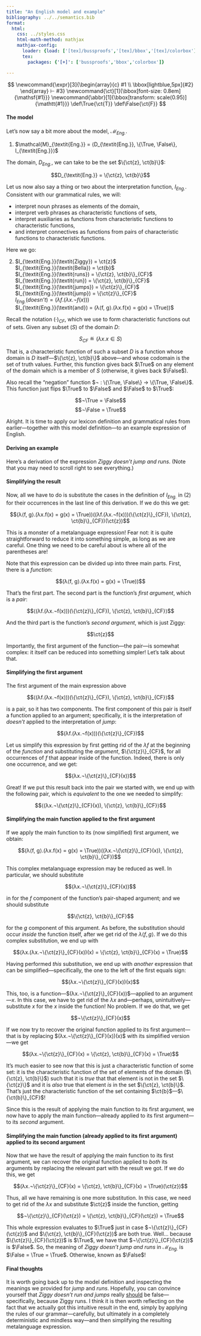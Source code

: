 ```yaml
---
title: "An English model and example"
bibliography: ../../semantics.bib
format:
  html:
    css: ../styles.css
    html-math-method: mathjax
    mathjax-config:
      loader: {load: ['[tex]/bussproofs','[tex]/bbox','[tex]/colorbox']}
      tex:
        packages: {'[+]': ['bussproofs','bbox','colorbox']}

---
```


::: {.hidden}
$$
\newcommand{\expr}[3]{\begin{array}{c}
#1 \\
\bbox[lightblue,5px]{#2}
\end{array} ⊢ #3}
\newcommand{\ct}[1]{\bbox[font-size: 0.8em]{\mathsf{#1}}}
\newcommand{\abbr}[1]{\bbox[transform: scale(0.95)]{\mathtt{#1}}}
\def\True{\ct{T}}
\def\False{\ct{F}}
$$
:::

#### The model

Let's now say a bit more about the model, $\mathcal{M}_{\textit{Eng.}}$.

(@ex-english-model-definition) $\mathcal{M}_{\textit{Eng.}} = ⟨D_{\textit{Eng.}}, \{\True, \False\}, I_{\textit{Eng.}}⟩$

The domain, $D_{\textit{Eng.}}$, we can take to be the set $\{\ct{z}, \ct{b}\}$:

$$D_{\textit{Eng.}} = \{\ct{z}, \ct{b}\}$$

Let us now also say a thing or two about the interpretation function, $I_{\textit{Eng.}}$.
Consistent with our grammatical rules, we will:

- interpret noun phrases as elements of the domain,
- interpret verb phrases as characteristic functions of sets,
- interpret auxiliaries as functions from characteristic functions to characteristic functions,
- and interpret connectives as functions from pairs of characteristic functions to characteristic functions.

Here we go:

(@ex-english-interp)
	$I_{\textit{Eng.}}(\textit{Ziggy}) = \ct{z}$ <br>
	$I_{\textit{Eng.}}(\textit{Bella}) = \ct{b}$ <br>
	$I_{\textit{Eng.}}(\textit{runs}) = \{\ct{z}, \ct{b}\}_{CF}$ <br>
	$I_{\textit{Eng.}}(\textit{run}) = \{\ct{z}, \ct{b}\}_{CF}$ <br>
	$I_{\textit{Eng.}}(\textit{jumps}) = \{\ct{z}\}_{CF}$ <br>
	$I_{\textit{Eng.}}(\textit{jump}) = \{\ct{z}\}_{CF}$ <br>
	$I_{\textit{Eng.}}(\textit{doesn't}) = (λf.(λx.¬f(x)))$ <br>
	$I_{\textit{Eng.}}(\textit{and}) = (λ⟨f, g⟩.(λx.f(x) = g(x) = \True))$

Recall the notation $(·)_{CF}$, which we use to form characteristic functions out of sets.
Given any subset ($S$) of the domain $D$:

$$S_{CF} ≝ (λx.x ∈ S)$$

That is, a characteristic function of such a subset $D$ is a function whose domain is $D$ itself---$\{\ct{z}, \ct{b}\}$ above---and whose codomain is the set of truth values.
Further, this function gives back $\True$ on any element of the domain which is a member of $S$ (otherwise, it gives back $\False$).

Also recall the "negation" function $¬ : \{\True, \False\} → \{\True, \False\}$.
This function just flips $\True$ to $\False$ and $\False$ to $\True$:

$$¬\True = \False$$
$$¬\False = \True$$

Alright.
It is time to apply our lexicon definition and grammatical rules from earlier---together with this model definition---to an example expression of English.

#### Deriving an example

Here's a derivation of the expression $\textit{Ziggy doesn't jump and runs}$.
(Note that you may need to scroll right to see everything.)

\begin{prooftree}
\AxiomC{$⟨\textit{Ziggy}, I_{\textit{Eng.}}(Ziggy)⟩ ⊢ np$}
\AxiomC{$⟨\textit{doesn't}, I_{\textit{Eng.}}(doesn't)⟩ ⊢ aux$}
\AxiomC{$⟨\textit{jump}, I_{\textit{Eng.}}(jump)⟩ ⊢ bvp$}
\RightLabel{Rule 2}\BinaryInfC{$⟨\textit{doesn't jump}, I_{\textit{Eng.}}(doesn't)(I_{\textit{Eng.}}(jump))⟩ ⊢ vp$}
\AxiomC{$⟨\textit{and}, I_{\textit{Eng.}}(and)⟩ ⊢ con$}
\AxiomC{$⟨\textit{runs}, I_{\textit{Eng.}}(runs)⟩ ⊢ vp$}
\RightLabel{Rule 3}\TrinaryInfC{$⟨\textit{doesn't jump and runs}, I_{\textit{Eng.}}(and)(I_{\textit{Eng.}}(doesn't)(I_{\textit{Eng.}}(jump)), I_{\textit{Eng.}}(runs))⟩ ⊢ vp$}
\RightLabel{Rule 1}\BinaryInfC{$⟨\textit{Ziggy doesn't jump and runs}, I_{\textit{Eng.}}(and)(I_{\textit{Eng.}}(doesn't)(I_{\textit{Eng.}}(jump)), I_{\textit{Eng.}}(runs))(I_{\textit{Eng.}}(Ziggy))⟩ ⊢ s$}
\end{prooftree}

#### Simplifying the result

Now, all we have to do is substitute the cases in the definition of $I_{\textit{Eng.}}$ in (@ex-english-interp) for their occurrences in the last line of this derivation.
If we do this we get:

$$(λ⟨f, g⟩.(λx.f(x) = g(x) = \True))((λf.(λx.¬f(x)))(\{\ct{z}\}_{CF}), \{\ct{z}, \ct{b}\}_{CF})(\ct{z})$$

This is a monster of a metalanguage expression!
Fear not:
it is quite straightforward to reduce it into something simple, as long as we are careful.
One thing we need to be careful about is where all of the parentheses are!

Note that this expression can be divided up into three main parts.
First, there is a *function*:

$$(λ⟨f, g⟩.(λx.f(x) = g(x) = \True))$$

That's the first part.
The second part is the function's *first argument*, which is a *pair*:

$$⟨(λf.(λx.¬f(x)))(\{\ct{z}\}_{CF}), \{\ct{z}, \ct{b}\}_{CF}⟩$$

And the third part is the function's *second argument*, which is just Ziggy:

$$\ct{z}$$

Importantly, the first argument of the function---the pair---is somewhat complex:
it itself can be reduced into something simpler!
Let's talk about that.

#### Simplifying the first argument

The first argument of the main expression above

$$⟨(λf.(λx.¬f(x)))(\{\ct{z}\}_{CF}), \{\ct{z}, \ct{b}\}_{CF}⟩$$

is a pair, so it has two components.
The first component of this pair is itself a function applied to an argument;
specifically, it is the interpretation of *doesn't* applied to the interpretation of *jump*:

$$(λf.(λx.¬f(x)))(\{\ct{z}\}_{CF})$$

Let us simplify this expression by first getting rid of the $λf$ at the beginning of the *function* and substituting the *argument*, $\{\ct{z}\}_{CF}$, for all occurrences of $f$ that appear inside of the function.
Indeed, there is only one occurrence, and we get:

$$(λx.¬\{\ct{z}\}_{CF}(x))$$

Great!
If we put this result back into the pair we started with, we end up with the following pair, which is *equivalent* to the one we needed to simplify:

$$⟨(λx.¬\{\ct{z}\}_{CF}(x)), \{\ct{z}, \ct{b}\}_{CF}⟩$$

#### Simplifying the main function applied to the first argument

If we apply the main function to its (now simplified) first argument, we obtain:

$$(λ⟨f, g⟩.(λx.f(x) = g(x) = \True))((λx.¬\{\ct{z}\}_{CF}(x)), \{\ct{z}, \ct{b}\}_{CF})$$

This complex metalanguage expression may be reduced as well.
In particular, we should substitute

$$(λx.¬\{\ct{z}\}_{CF}(x))$$

in for the $f$ component of the function's pair-shaped argument;
and we should substitute

$$\{\ct{z}, \ct{b}\}_{CF}$$

for the $g$ component of this argument.
As before, the substitution should occur *inside* the function itself, after we get rid of the $λ⟨f, g⟩$.
If we do this complex substitution, we end up with

$$(λx.(λx.¬\{\ct{z}\}_{CF}(x))(x) = \{\ct{z}, \ct{b}\}_{CF}(x) = \True)$$

Having performed *this* substitution, we end up with *another* expression that can be simplified---specifically, the one to the left of the first equals sign:

$$(λx.¬\{\ct{z}\}_{CF}(x))(x)$$

This, too, is a function---$(λx.¬\{\ct{z}\}_{CF}(x))$---applied to an argument---$x$.
In this case, we have to get rid of the $λx$ and---perhaps, unintuitively---substitute $x$ for the $x$ inside the function!
No problem.
If we do that, we get

$$¬\{\ct{z}\}_{CF}(x)$$

If we now try to recover the original function applied to its first argument---that is by replacing $(λx.¬\{\ct{z}\}_{CF}(x))(x)$ with its simplified version---we get

$$(λx.¬\{\ct{z}\}_{CF}(x) = \{\ct{z}, \ct{b}\}_{CF}(x) = \True)$$

It's much easier to see now that this is just a characteristic function of some set:
it is the characteristic function of the set of elements of the domain ($\{\ct{z}, \ct{b}\}$) such that it is *true* that that element is not in the set $\{\ct{z}\}$ and it is *also* true that element *is* in the set $\{\ct{z}, \ct{b}\}$.
That's just the characteristic function of the set containing $\ct{b}$---$\{\ct{b}\}_{CF}$!

Since this is the result of applying the main function to its first argument, we now have to apply the main function---already applied to its first argument---to its *second* argument.

#### Simplifying the main function (already applied to its first argument) applied to its second argument

Now that we have the result of applying the main function to its first argument, we can recover the original function applied to *both* its arguments by replacing the relevant part with the result we got.
If we do this, we get

$$(λx.¬\{\ct{z}\}_{CF}(x) = \{\ct{z}, \ct{b}\}_{CF}(x) = \True)(\ct{z})$$

Thus, all we have remaining is one more substitution.
In this case, we need to get rid of the $λx$ and substitute $\ct{z}$ inside the function, getting

$$¬\{\ct{z}\}_{CF}(\ct{z}) = \{\ct{z}, \ct{b}\}_{CF}(\ct{z}) = \True$$

This whole expression evaluates to $\True$ just in case $¬\{\ct{z}\}_{CF}(\ct{z})$ and $\{\ct{z}, \ct{b}\}_{CF}(\ct{z})$ are both true.
Well... because $\{\ct{z}\}_{CF}(\ct{z})$ is $\True$, we have that $¬\{\ct{z}\}_{CF}(\ct{z})$ is $\False$.
So, the meaning of *Ziggy doesn't jump and runs* in $\mathcal{M}_{\textit{Eng.}}$ is $\False = \True = \True$.
Otherwise, known as $\False$!

#### Final thoughts

It is worth going back up to the model definition and inspecting the meanings we provided for *jump* and *runs*.
Hopefully, you can convince yourself that *Ziggy doesn't run and jumps* really [should]{.underline} be false---specifically, because Ziggy runs.
I think it is then worth reflecting on the fact that we actually got this intuitive result in the end, simply by applying the rules of our grammar---carefully, but ultimately in a completely deterministic and mindless way---and then simplifying the resulting metalanguage expression.
